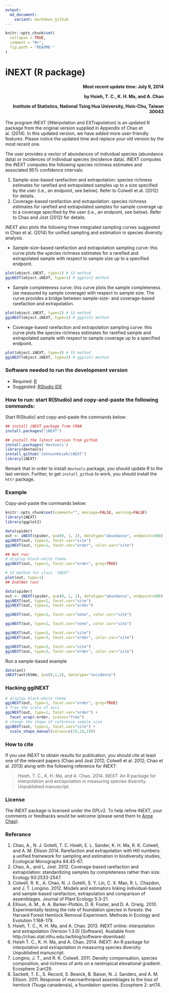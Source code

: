 ```yaml
---
output:
  md_document:
    variant: markdown_github
---
```


<!-- README.md is generated from README.Rmd. Please edit that file -->

```r
knitr::opts_chunk$set(
  collapse = TRUE,
  comment = "#>",
  fig.path = "README-"
)
```

iNEXT (R package)
=====
<h4 style="text-align: right;">Most recent update time: July 9, 2014    

by Hsieh, T. C., K. H. Ma, and A. Chao    

Institute of Statistics, National Tsing Hua University, Hsin-Chu, Taiwan 30043</h4>


The program iNEXT (iNterpolation and EXTrapolation) is an updated R package from the original version supplied in Appendix of Chao et al. (2014). In this updated version, we have added more user-friendly features. Please notice the updated time and replace your old version by the most recent one.

The user provides a vector of abundances of individual species (abundance data) or incidences of individual species (incidence data). iNEXT computes the iNEXT computes the following species richness estimates and associated 95% confidence intervals:

1. Sample-size-based rarefaction and extrapolation: species richness estimates for rarefied and extrapolated samples up to a size specified by the user (i.e., an endpoint, see below). Refer to Colwell et al. (2012) for details.
2. Coverage-based rarefaction and extrapolation: species richness estimates for rarefied and extrapolated samples for sample coverage up to a coverage specified by the user (i.e., an endpoint, see below). Refer to Chao and Jost (2012) for details.

iNEXT also plots the following three integrated sampling curves suggested in Chao et al. (2014) for unified sampling and estimation in species diversity analysis.

- Sample-size-based rarefaction and extrapolation sampling curve: this curve plots the species richness estimates for a rarefied and extrapolated sample with respect to sample size up to a specified endpoint.
```r
plot(object.iNEXT, type=1) # S3 method
ggiNEXT(object.iNEXT, type=1) # ggplot2 method
```

- Sample completeness curve: this curve plots the sample completeness (as measured by sample coverage) with respect to sample size. The curve provides a bridge between sample-size- and coverage-based rarefaction and extrapolation.
```r
plot(object.iNEXT, type=2) # S3 method
ggiNEXT(object.iNEXT, type=2) # ggplot2 method
```

- Coverage-based rarefaction and extrapolation sampling curve: this curve plots the species richness estimates for rarefied sample and extrapolated sample with respect to sample coverage up to a specified endpoint.

```r
plot(object.iNEXT, type=3) # S3 method
ggiNEXT(object.iNEXT, type=3) # ggplot2 method
```

### Software needed to run the development version

-   Required: [R](http://cran.rstudio.com/)
-   Suggested: [RStudio IDE](http://www.rstudio.com/ide/download/)

### How to run: start R(Studio) and copy-and-paste the following commands:

Start R(Studio) and copy-and-paste the commands below:
```r
## install iNEXT package from CRAN
install.packages("iNEXT")

## install the latest version from github
install.packages('devtools')
library(devtools)
install_github('JohnsonHsieh/iNEXT')
library(iNEXT)
```


Remark that in order to install `devtools` package, you should update R
to the last version. Further, to get `install_github` to work, you
should install the `httr` package.

### Example

Copy-and-paste the commands below:
```r
knitr::opts_chunk$set(comment="", message=FALSE, warning=FALSE)
library(iNEXT)
library(ggplot2)
```

```r
data(spider)
out <- iNEXT(spider, q=c(0, 1, 2), datatype="abundance", endpoint=500)
ggiNEXT(out, type=1, facet.var="site")
ggiNEXT(out, type=1, facet.var="order", color.var="site")

## Not run:
# display black-white theme
ggiNEXT(out, type=1, facet.var="order", grey=TRUE)

# S3 method for class 'iNEXT'
plot(out, type=1)
## End(Not run)
```
```r
data(spider)
out <- iNEXT(spider, q=c(0, 1, 2), datatype="abundance", endpoint=500)
ggiNEXT(out, type=1, facet.var="site")
ggiNEXT(out, type=1, facet.var="order")
```


```r
ggiNEXT(out, type=2, facet.var="none", color.var="site")
```
```r
ggiNEXT(out, type=2, facet.var="none", color.var="site")
```

```r
ggiNEXT(out, type=3, facet.var="site")
ggiNEXT(out, type=3, facet.var="order", color.var="site")
```
```r
ggiNEXT(out, type=3, facet.var="site")
ggiNEXT(out, type=3, facet.var="order", color.var="site")

```

Run a sample-based example
```r
data(ant)
iNEXT(ant$h50m, q=c(0,1,2), datatype="incidence") 
```

### Hacking ggiNEXT
```r
# display black-white theme
ggiNEXT(out, type=1, facet.var="order", grey=TRUE)
# free the scale of axis
ggiNEXT(out, type=1, facet.var="order") + 
  facet_wrap(~order, scales="free")
# change the shape of reference sample size
ggiNEXT(out, type=1, facet.var="site") + 
  scale_shape_manual(values=c(19,19,19))
```


### How to cite

If you use iNEXT to obtain results for publication, you should cite at least one of the relevant papers (Chao and Jost 2012; Colwell et al. 2012; Chao et al. 2013) along with the following reference for iNEXT:

> Hsieh, T. C., K. H. Ma, and A. Chao. 2014. iNEXT: An R package for interpolation and extrapolation in measuring species diversity. Unpublished manuscript.

### License

The iNEXT package is licensed under the GPLv2. To help refine iNEXT, your comments or feedbacks would be welcome (please send them to [Anne Chao](chao@stat.nthu.edu.tw)).

### Referance

1. Chao, A., N. J. Gotelli, T. C. Hsieh, E. L. Sander, K. H. Ma, R. K. Colwell, and A. M. Ellison 2014. Rarefaction and extrapolation with Hill numbers: a unified framework for sampling and estimation in biodiversity studies, Ecological Monographs 84:45-67.
2. Chao, A., and L. Jost. 2012. Coverage-based rarefaction and extrapolation: standardizing samples by completeness rather than size. Ecology 93:2533-2547.
3. Colwell, R. K., A. Chao, N. J. Gotelli, S. Y. Lin, C. X. Mao, R. L. Chazdon, and J. T. Longino. 2012. Models and estimators linking individual-based and sample-based rarefaction, extrapolation and comparison of assemblages. Journal of Plant Ecology 5:3-21.
4. Ellison, A. M., A. A. Barker-Plotkin, D. R. Foster, and D. A. Orwig. 2010. Experimentally testing the role of foundation species in forests: the Harvard Forest Hemlock Removal Experiment. Methods in Ecology and Evolution 1:168-179.
5. Hsieh, T. C., K. H. Ma, and A. Chao. 2013. iNEXT online: interpolation and extrapolation (Version 1.3.0) [Software]. Available from http://chao.stat.nthu.edu.tw/blog/software-download/.
6. Hsieh T. C., K. H. Ma, and A. Chao. 2014. iNEXT: An R package for interpolation and extrapolation in measuring species diversity. Unpublished manuscript.
7. Longino, J. T., and R. K. Colwell. 2011. Density compensation, species composition, and richness of ants on a neotropical elevational gradient. Ecosphere 2:art29.
8. Sackett, T. E., S. Record, S. Bewick, B. Baiser, N. J. Sanders, and A. M. Ellison. 2011. Response of macroarthropod assemblages to the loss of hemlock (Tsuga canadensis), a foundation species. Ecosphere 2: art74.
